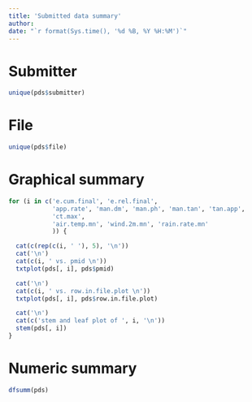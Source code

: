 ```yaml
---
title: 'Submitted data summary'
author: 
date: "`r format(Sys.time(), '%d %B, %Y %H:%M')`"
---
```


# Submitter
```r
unique(pds$submitter)
```

# File
```r
unique(pds$file)
```

# Graphical summary
```r
for (i in c('e.cum.final', 'e.rel.final',
            'app.rate', 'man.dm', 'man.ph', 'man.tan', 'tan.app',
            'ct.max', 
            'air.temp.mn', 'wind.2m.mn', 'rain.rate.mn'
            )) {

  cat(c(rep(c(i, ' '), 5), '\n'))
  cat('\n')
  cat(c(i, ' vs. pmid \n'))
  txtplot(pds[, i], pds$pmid)

  cat('\n')
  cat(c(i, ' vs. row.in.file.plot \n'))
  txtplot(pds[, i], pds$row.in.file.plot)

  cat('\n')
  cat(c('stem and leaf plot of ', i, '\n'))
  stem(pds[, i])
}
```

# Numeric summary
```r
dfsumm(pds)
```

